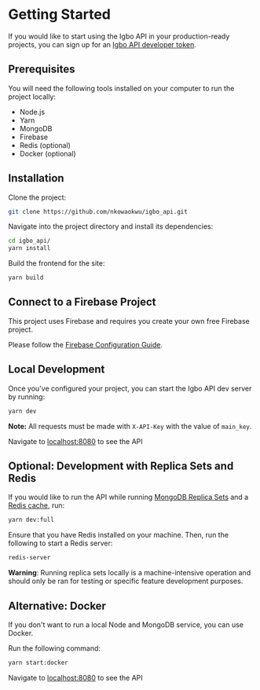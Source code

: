 
# Getting Started

If you would like to start using the Igbo API in your production-ready projects, you can sign up for an [Igbo API developer token](https://igboapi.com/signup).

## Prerequisites

You will need the following tools installed on your computer to run the project locally:

* Node.js
* Yarn
* MongoDB
* Firebase
* Redis (optional)
* Docker (optional)

## Installation

Clone the project:

```bash
git clone https://github.com/nkowaokwu/igbo_api.git
```

Navigate into the project directory and install its dependencies:

```bash
cd igbo_api/
yarn install
```

Build the frontend for the site:

```bash
yarn build
```

## Connect to a Firebase Project
This project uses Firebase and requires you create your own free Firebase project.

Please follow the [Firebase Configuration Guide](./guides/firebase).

## Local Development
Once you've configured your project, you can start the Igbo API dev server by running:

```bash
yarn dev
```

**Note:** All requests must be made with `X-API-Key` with the value of `main_key`.

Navigate to [localhost:8080](http://localhost:8080) to see the API

## Optional: Development with Replica Sets and Redis
If you would like to run the API while running [MongoDB Replica Sets]() and a [Redis cache](), run:

```bash
yarn dev:full
```

Ensure that you have Redis installed on your machine. Then, run the following to start a Redis server:

```bash
redis-server
```

**Warning**: Running replica sets locally is a machine-intensive operation and should only be ran for testing or specific
feature development purposes.

## Alternative: Docker

If you don't want to run a local Node and MongoDB service, you can use Docker.

Run the following command:

```bash
yarn start:docker
```

Navigate to [localhost:8080](http://localhost:8080) to see the API